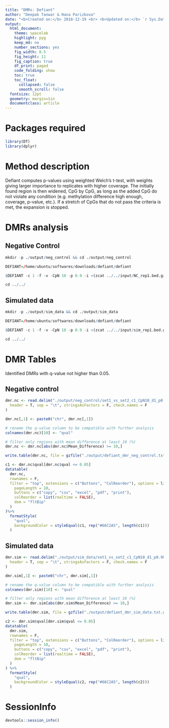 ```yaml
---
title: "DMRs: Defiant"
author: "Deepak Tanwar & Hana Parizkova"
date: "<b>Created on:</b> 2018-12-19 <br> <b>Updated on:</b> `r Sys.Date()`"
output:
  html_document:
    theme: spacelab
    highlight: pyg
    keep_md: no
    number_sections: yes
    fig_width: 8.5
    fig_height: 11
    fig_caption: true
    df_print: paged
    code_folding: show
    toc: true
    toc_float:
      collapsed: false
      smooth_scroll: false
  fontsize: 12pt
  geometry: margin=1in
  documentclass: article
---
```


# Packages required
```r
library(DT)
library(dplyr)
```

# Method description
Defiant computes p-values using weighted Welch's t-test, with weights giving larger importance to replicates with higher coverage. The initially found region is then widened, CpG by CpG, as long as the added CpG do not violate any condition (e.g. methylation difference high enough, coverage, p-value, etc.). If a stretch of CpGs that do not pass the criteria is met, the expansion is stopped.


# DMRs analysis
## Negative Control
```r
mkdir -p ./output/neg_control && cd ./output/neg_control

DEFIANT=/home/ubuntu/softwares/downloads/defiant/defiant

$DEFIANT -c 1 -f -v -CpN 10 -p 0.9 -i <(zcat ../../input/NC_rep1.bed.gz),<(zcat ../../input/NC_rep3.bed.gz),<(zcat ../../input/NC_rep5.bed.gz) <(zcat ../../input/NC_rep2.bed.gz),<(zcat ../../input/NC_rep4.bed.gz),<(zcat ../../input/NC_rep6.bed.gz) 2> log >> log

cd ../../
```

## Simulated data
```r
mkdir -p ./output/sim_data && cd ./output/sim_data

DEFIANT=/home/ubuntu/softwares/downloads/defiant/defiant

$DEFIANT -c 1 -f -v -CpN 10 -p 0.9 -i <(zcat ../../input/sim_rep1.bed.gz),<(zcat ../../input/sim_rep3.bed.gz),<(zcat ../../input/sim_rep5.bed.gz) <(zcat ../../input/sim_rep2.bed.gz),<(zcat ../../input/sim_rep4.bed.gz),<(zcat ../../input/sim_rep6.bed.gz) 2> log >> log

cd ../../
```


# DMR Tables
Identified DMRs with q-value not higher than 0.05.

## Negative control

```r
dmr.nc <- read.delim("./output/neg_control/set1_vs_set2_c1_CpN10_d1_p0.90_P10_q.tsv",
  header = T, sep = "\t", stringsAsFactors = F, check.names = F
)

dmr.nc[,1] <- paste0("chr", dmr.nc[,1])

# rename the q-value column to be compatible with further analysis
colnames(dmr.nc)[10] <- "qval"

# filter only regions with mean difference at least 10 (%)
dmr.nc <- dmr.nc[abs(dmr.nc$Mean_Difference) >= 10,]

write.table(dmr.nc, file = gzfile("./output/defiant_dmr_neg_control.txt.gz"), sep = "\t", quote = F, row.names = F)
```

```r
c1 <- dmr.nc$qval[dmr.nc$qval <= 0.05]
datatable(
  dmr.nc,
  rownames = F,
  filter = "top", extensions = c("Buttons", "ColReorder"), options = list(
    pageLength = 10,
    buttons = c("copy", "csv", "excel", "pdf", "print"),
    colReorder = list(realtime = FALSE),
    dom = "fltBip"
  )
)%>%
  formatStyle(
    "qval",
    backgroundColor = styleEqual(c1, rep("#66C2A5", length(c1)))
  )
```



## Simulated data
```r
dmr.sim <- read.delim("./output/sim_data/set1_vs_set2_c1_CpN10_d1_p0.90_P10_q.tsv",
  header = T, sep = "\t", stringsAsFactors = F, check.names = F
)

dmr.sim[,1] <- paste0("chr", dmr.sim[,1])

# rename the q-value column to be compatible with further analysis
colnames(dmr.sim)[10] <- "qval"

# filter only regions with mean difference at least 10 (%)
dmr.sim <- dmr.sim[abs(dmr.sim$Mean_Difference) >= 10,]

write.table(dmr.sim, file = gzfile("./output/defiant_dmr_sim_data.txt.gz"), sep = "\t", quote = F, row.names = F)
```


```r
c2 <- dmr.sim$qval[dmr.sim$qval <= 0.05]
datatable(
  dmr.sim,
  rownames = F,
  filter = "top", extensions = c("Buttons", "ColReorder"), options = list(
    pageLength = 10,
    buttons = c("copy", "csv", "excel", "pdf", "print"),
    colReorder = list(realtime = FALSE),
    dom = "fltBip"
  )
) %>%
  formatStyle(
    "qval",
    backgroundColor = styleEqual(c2, rep("#66C2A5", length(c2)))
  )
```


# SessionInfo

```r
devtools::session_info()
```